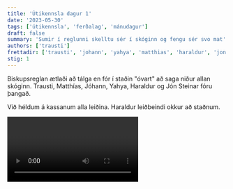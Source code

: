 ```yaml
---
title: 'Útikennsla dagur 1'
date: '2023-05-30'
tags: ['útikennsla', 'ferðalag', 'mánudagur']
draft: false
summary: 'Sumir í reglunni skelltu sér í skóginn og fengu sér svo mat'
authors: ['trausti']
frettadir: ['trausti', 'johann', 'yahya', 'matthias', 'haraldur', 'jon']
stig: 1
---
```


Biskupsreglan ætlaði að tálga en fór í staðin "óvart" að saga niður allan skóginn.
Trausti, Matthías, Jóhann, Yahya, Haraldur og Jón Steinar fóru þangað.

Við héldum á kassanum alla leiðina.
Haraldur leiðbeindi okkur að staðnum.

<Video id="U0sTEUZVR3w" />

Skógurinn var allt í einu fyrir framan okkur

![Strákarnir að halda á kassanum í skóginum](/static/images/faerslur/utikennsla/labba-med-kassa-i-skoginum.jpg)

Eftir að hafa sagað niður allan skóginn.
Tókum við bara hluta af honum og settum hann í kassann.

<Video id="IBuCklFfWhM" />

Við fórum svo heim af stað og Yahya uppgötvaði eitthvað sérstakt sem enginn vissi.

<Video id="7DTOImi_1N4" />

Eftir uppgötvunina hlupu Matthías og Yahya afstað heim.

![Matthías og Yahya eru hissa](/static/images/faerslur/utikennsla/matthias-hissa-yahya.jpg)

<Video id="yL0Ljc8lGVU" />

í skólanum fengu Trausti og Jóhann sér pylsur

![Mynd af Trausti að fá sér pylsu](/static/images/faerslur/utikennsla/trausti-bordar-pylsu.jpg)

<Grid>
  <GridItem>
    [Jóhann þarf hjálp](/medlimir/johann) eins og allir vita og þess vegna fékk hann sér pylsu með
    vatni
  </GridItem>
  <GridItem>![Mynd af Jóhanni 1](/static/images/faerslur/utikennsla/johann-1.jpg)</GridItem>
  <GridItem>![Mynd af Jóhanni 2](/static/images/faerslur/utikennsla/johann-2.jpg)</GridItem>
  <GridItem>![Mynd af Jóhanni 3](/static/images/faerslur/utikennsla/johann-3.jpg)</GridItem>
</Grid>

Við enduðum matinn með smá ís

![Mynd af Trausti að fá sér ís](/static/images/faerslur/utikennsla/trausti-bordar-is.jpg)

Eftir hádegið vildu Haraldur og Yahya koma í Biskupsregluna því þeir
elskuðu ferðina okkar í skóginum

- [Haraldur](/medlimir/haraldur)
  - Er dönsku kennari okkar
- [Yahya](/medlimir/yahya)
  - Skemmtilegur gaur
